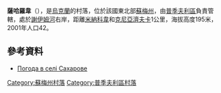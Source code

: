 {{coord|51|18|53|N|33|55|46|E|scale:100000|display=title}}

'''薩哈羅韋'''（{{lang-uk|Сахарове}}），是[[烏克蘭|烏克蘭]]的村落，位於該國東北部[[蘇梅州|蘇梅州]]，由[[普季夫利區|普季夫利區]]負責管轄，處於[[謝伊姆河|謝伊姆河]]右岸，距離[[米納科韋|米納科韋]]和[[克尼亞濟夫卡_(普季夫利區)|克尼亞濟夫卡]]1公里，海拔高度195米，2001年人口42。

==參考資料==
* [http://weather.in.ua/ua/symskaja/23330 Погода в селі Сахарове] {{Wayback|url=http://weather.in.ua/ua/symskaja/23330 |date=20160305100934 }}

{{DEFAULTSORT:Сахарове}}
[[Category:蘇梅州村落|Category:蘇梅州村落]]
[[Category:普季夫利區村落|Category:普季夫利區村落]]


{{Sumy-geo-stub}}